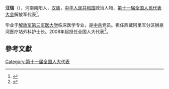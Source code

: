 '''汪瑞'''（{{bd|1966年||}}），河南南阳人，[[汉族|汉族]]，[[中华人民共和国|中华人民共和国]]政治人物、[[第十一届全国人民代表大会|第十一届全国人民代表大会]]解放军代表<ref>{{cite web|author=新华网|title=第十一届全国人大代表|url=http://news.xinhuanet.com/ziliao/2008-03/03/content_7708230.htm?node=36628|publisher=新华网|accessdate=2014-01-07|archive-date=2014-01-10|archive-url=https://web.archive.org/web/20140110211415/http://news.xinhuanet.com/ziliao/2008-03/03/content_7708230.htm?node=36628|dead-url=no}}</ref>。

毕业于[[解放军第三军医大学|解放军第三军医大学]]临床医学专业，是[[中共|中共]]党员。担任西藏阿里军分区狮泉河医疗站外科护士长。2008年起担任全国人大代表<ref>{{cite news|title=全国人大代表信息-汪瑞|url= http://210.82.31.1:8084/delegate/viewDelegate.action?dbid=112851|accessdate=2013-04-05|newspaper=全国人大网|archive-url=https://web.archive.org/web/20140527235606/http://www.npc.gov.cn/delegate/viewDelegate.action?dbid=112851|archive-date=2014-05-27|dead-url=yes}}</ref>。

==參考文獻==
{{reflist}}
[[Category:第十一届全国人大代表|Category:第十一届全国人大代表]]